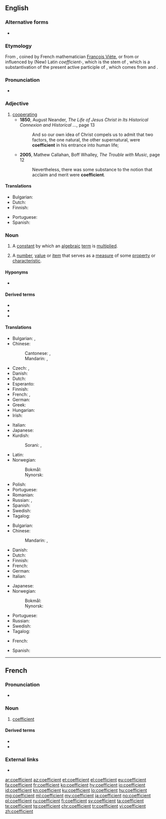 {{also|coëfficient|coëfficiënt}}
==English==
{{wikipedia}}

===Alternative forms===
* {{l|en|coëfficient}}

===Etymology===
From {{etyl|fr|en}} {{m|fr|coefficient}}, coined by French mathematician [[w:François Viète|François Viète]], or from or influenced by (New) Latin ''coefficient-'', which is the stem of {{m|la|coefficiens}}, which is a substantivation of the present active participle of {{m|la|coefficere}}, which comes from {{m|la|co-}} and {{m|la|efficere}}.

===Pronunciation===
* {{a|UK}} {{IPA|/ˌkəʊˈɪ.fɪʃn̩t/|/ˌkəʊˈi.fɪʃn̩t/|lang=en}}

===Adjective===
{{en-adj}}

# [[cooperating]]
#* '''1850''', August Neander, ''The Life of Jesus Christ in Its Historical Connexion and Historical ...'', page 13
#*: And so our own idea of Christ compels us to admit that two factors, the one natural, the other supernatural, were '''coefficient''' in his entrance into human life;
#* '''2005''', Mathew Callahan, Boff Whalley, ''The Trouble with Music'', page 12
#*: Nevertheless, there was some substance to the notion that acclaim and merit were '''coefficient'''.

====Translations====
{{trans-top|cooperating}}
* Bulgarian: {{t+|bg|съдействащ}}
* Dutch: {{t+|nl|behulpzaam}}
* Finnish: {{t|fi|myötävaikuttava}}
{{trans-mid}}
* Portuguese: {{t+|pt|coeficiente}}
* Spanish: {{t+|es|coeficiente}}
{{trans-bottom}}

===Noun===
{{en-noun}}

# {{lb|en|mathematics}} A [[constant]] by which an [[algebraic]] [[term]] is [[multiply|multiplied]].
# A [[number]], [[value]] or [[item]] that serves as a [[measure]] of some [[property]] or [[characteristic]].

====Hyponyms====
* {{sense|a number, value or item that serves as a measure of some property or characteristic}} {{l|en|coefficient of friction}}

====Derived terms====
* {{l|en|coefficient of friction}}
* {{l|en|correlation coefficient}}
* {{l|en|Gini coefficient}}

====Translations====
{{trans-top|algebraic constant}}
* Bulgarian: {{t+|bg|фа́ктор|m}}, {{t|bg|коефицие́нт|m}}
* Chinese:
*: Cantonese: {{t|yue|係數|sc=Hani}}, {{t|yue|系数|tr=hai6 sou3|sc=Hani}}
*: Mandarin: {{t+|cmn|係數|sc=Hani}}, {{t+|cmn|系数|tr=xìshù|sc=Hani}}
* Czech: {{t+|cs|koeficient|m}}, {{t|cs|součinitel|m}}
* Danish: {{t|da|koefficient|c}}
* Dutch: {{t+|nl|coëfficiënt|m}}
* Esperanto: {{t|eo|koeficiento}}
* Finnish: {{t|fi|kerroin}}
* French: {{t+|fr|coefficient|m}}, {{t+|fr|facteur|m}}
* German: {{t|de|Koeffizient|m}}
* Greek: {{t+|el|συντελεστής|m}}
* Hungarian: {{t+|hu|együttható}}
* Irish: {{t|ga|comhéifeacht|f}}
{{trans-mid}}
* Italian: {{t+|it|coefficiente|m}}
* Japanese: {{t+|ja|係数|tr=けいすう, keisū}}
* Kurdish:
*: Sorani: {{t|ku|هاوکۆڵکه‌|tr=hawkolke|sc=ku-Arab}}, {{t|ku|فاکته‌ری هاوبه‌ش|tr=fakteri hawbesh|sc=ku-Arab}}
* Latin: {{t+|la|coefficiēns}}
* Norwegian:
*: Bokmål: {{t|nb|koeffisient|m}}
*: Nynorsk: {{t|nn|koeffisient|m}}
* Polish: {{t+|pl|współczynnik|m}}
* Portuguese: {{t+|pt|coeficiente|m}}
* Romanian: {{t+|ro|coeficient|m}}
* Russian: {{t+|ru|коэффицие́нт|m}}, {{t+|ru|фа́ктор|m}}
* Spanish: {{t+|es|coeficiente|m}}
* Swedish: {{t+|sv|koefficient|c}}
* Tagalog: {{t|tl|katuwang}}
{{trans-bottom}}

{{trans-top|measure of some property or characteristic}}
* Bulgarian: {{t|bg|коефицие́нт|m}}
* Chinese:
*: Mandarin: {{t+|cmn|係數|sc=Hani}}, {{t+|cmn|系数|tr=xìshù|sc=Hani}}
* Danish: {{t|da|koefficient|c}}
* Dutch: {{t+|nl|coëfficiënt|m}}
* Finnish: {{t|fi|kerroin}}
* French: {{t+|fr|coefficient|m}}
* German: {{t|de|Koeffizient|m}}
* Italian: {{t+|it|coefficiente|m}}
{{trans-mid}}
* Japanese: {{t+|ja|係数|tr=けいすう, keisū}}
* Norwegian:
*: Bokmål: {{t|nb|koeffisient|m}}
*: Nynorsk: {{t|nn|koeffisient|m}}
* Portuguese: {{t+|pt|coeficiente|m}}
* Russian: {{t+|ru|коэффицие́нт|m}}
* Swedish: {{t+|sv|koefficient|c}}
* Tagalog: {{t|tl|katuwang}}
{{trans-bottom}}

{{checktrans-top}}
* French: {{t+check|fr|coefficient|m}}
{{trans-mid}}
* Spanish: {{t+check|es|coeficiente|m}}
{{trans-bottom}}

----

==French==

===Pronunciation===
* {{IPA|/kɔ.e.fi.sjɑ̃/|lang=fr}}

===Noun===
{{fr-noun|m}}

# [[#English|coefficient]]

====Derived terms====
* {{l|fr|coefficient d'erreur}}
* {{l|fr|coefficient de remplissage}}

===External links===
* {{R:TLFi}}

[[ar:coefficient]]
[[az:coefficient]]
[[et:coefficient]]
[[el:coefficient]]
[[eu:coefficient]]
[[fa:coefficient]]
[[fr:coefficient]]
[[ko:coefficient]]
[[hy:coefficient]]
[[io:coefficient]]
[[id:coefficient]]
[[kn:coefficient]]
[[ku:coefficient]]
[[lo:coefficient]]
[[hu:coefficient]]
[[mg:coefficient]]
[[ml:coefficient]]
[[my:coefficient]]
[[ja:coefficient]]
[[no:coefficient]]
[[pl:coefficient]]
[[ru:coefficient]]
[[fi:coefficient]]
[[sv:coefficient]]
[[ta:coefficient]]
[[te:coefficient]]
[[tg:coefficient]]
[[chr:coefficient]]
[[tr:coefficient]]
[[vi:coefficient]]
[[zh:coefficient]]